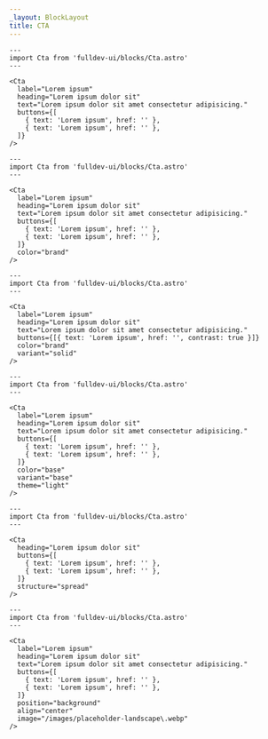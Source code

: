 ```yaml
---
_layout: BlockLayout
title: CTA
---
```


```astro live
---
import Cta from 'fulldev-ui/blocks/Cta.astro'
---

<Cta
  label="Lorem ipsum"
  heading="Lorem ipsum dolor sit"
  text="Lorem ipsum dolor sit amet consectetur adipisicing."
  buttons={[
    { text: 'Lorem ipsum', href: '' },
    { text: 'Lorem ipsum', href: '' },
  ]}
/>
```

```astro live
---
import Cta from 'fulldev-ui/blocks/Cta.astro'
---

<Cta
  label="Lorem ipsum"
  heading="Lorem ipsum dolor sit"
  text="Lorem ipsum dolor sit amet consectetur adipisicing."
  buttons={[
    { text: 'Lorem ipsum', href: '' },
    { text: 'Lorem ipsum', href: '' },
  ]}
  color="brand"
/>
```

```astro live
---
import Cta from 'fulldev-ui/blocks/Cta.astro'
---

<Cta
  label="Lorem ipsum"
  heading="Lorem ipsum dolor sit"
  text="Lorem ipsum dolor sit amet consectetur adipisicing."
  buttons={[{ text: 'Lorem ipsum', href: '', contrast: true }]}
  color="brand"
  variant="solid"
/>
```

```astro live
---
import Cta from 'fulldev-ui/blocks/Cta.astro'
---

<Cta
  label="Lorem ipsum"
  heading="Lorem ipsum dolor sit"
  text="Lorem ipsum dolor sit amet consectetur adipisicing."
  buttons={[
    { text: 'Lorem ipsum', href: '' },
    { text: 'Lorem ipsum', href: '' },
  ]}
  color="base"
  variant="base"
  theme="light"
/>
```

```astro live
---
import Cta from 'fulldev-ui/blocks/Cta.astro'
---

<Cta
  heading="Lorem ipsum dolor sit"
  buttons={[
    { text: 'Lorem ipsum', href: '' },
    { text: 'Lorem ipsum', href: '' },
  ]}
  structure="spread"
/>
```

```astro live
---
import Cta from 'fulldev-ui/blocks/Cta.astro'
---

<Cta
  label="Lorem ipsum"
  heading="Lorem ipsum dolor sit"
  text="Lorem ipsum dolor sit amet consectetur adipisicing."
  buttons={[
    { text: 'Lorem ipsum', href: '' },
    { text: 'Lorem ipsum', href: '' },
  ]}
  position="background"
  align="center"
  image="/images/placeholder-landscape\.webp"
/>
```
